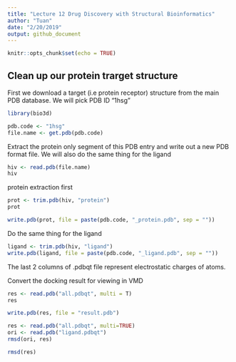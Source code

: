 ```yaml
---
title: "Lecture 12 Drug Discovery with Structural Bioinformatics"
author: "Tuan"
date: "2/20/2019"
output: github_document
---
```


```r
knitr::opts_chunk$set(echo = TRUE)
```

## Clean up our protein trarget structure

First we download a target (i.e protein receptor) structure from the main PDB database. We will pick PDB ID "1hsg"
```r
library(bio3d)

pdb.code <- "1hsg"
file.name <- get.pdb(pdb.code)
```

Extract the protein only segment of this PDB entry and write out a new PDB format file. We will also do the same thing for the ligand
```r
hiv <- read.pdb(file.name)
hiv
```

protein extraction first
```r
prot <- trim.pdb(hiv, "protein")
prot
```

```r
write.pdb(prot, file = paste(pdb.code, "_protein.pdb", sep = ""))
```

Do the same thing for the ligand
```r
ligand <- trim.pdb(hiv, "ligand")
write.pdb(ligand, file = paste(pdb.code, "_ligand.pdb", sep = ""))
```

The last 2 columns of .pdbqt file represent electrostatic charges of atoms.

Convert the docking result for viewing in VMD
```r
res <- read.pdb("all.pdbqt", multi = T)
res
```

```r
write.pdb(res, file = "result.pdb")
```

```r
res <- read.pdb("all.pdbqt", multi=TRUE) 
ori <- read.pdb("ligand.pdbqt")
rmsd(ori, res)
```

```r
rmsd(res)
```

